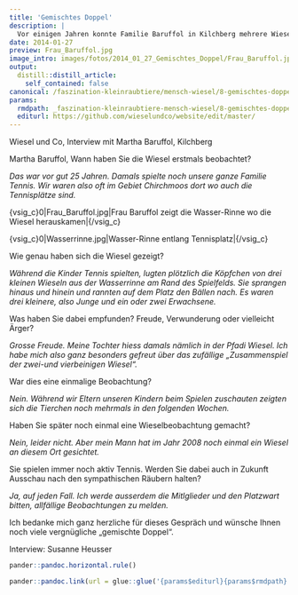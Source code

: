 ```yaml
---
title: 'Gemischtes Doppel'
description: |
  Vor einigen Jahren konnte Familie Baruffol in Kilchberg mehrere Wiesel sichten. Lesen Sie selbst die Geschichte einer erstaunlichen Beobachtung von Wieseln.
date: 2014-01-27
preview: Frau_Baruffol.jpg
image_intro: images/fotos/2014_01_27_Gemischtes_Doppel/Frau_Baruffol.jpg
output:
  distill::distill_article:
    self_contained: false
canonical: /faszination-kleinraubtiere/mensch-wiesel/8-gemischtes-doppel
params:
  rmdpath: _faszination-kleinraubtiere-mensch-wiesel/8-gemischtes-doppel/8-gemischtes-doppel.Rmd
  editurl: https://github.com/wieselundco/website/edit/master/
---
```


Wiesel und Co, Interview mit Martha Baruffol, Kilchberg  
  
Martha Baruffol, Wann haben Sie die Wiesel erstmals beobachtet?  
  
*Das war vor gut 25 Jahren. Damals spielte noch unsere ganze Familie
Tennis. Wir waren also oft  im Gebiet Chirchmoos dort wo auch die
Tennisplätze sind.*

<!-- {vsig}fotos/2014\_01\_27\_Gemischtes\_Doppel{/vsig} -->

{vsig\_c}0|Frau\_Baruffol.jpg|Frau Baruffol zeigt die Wasser-Rinne wo
die Wiesel herauskamen|{/vsig\_c}

{vsig\_c}0|Wasserrinne.jpg|Wasser-Rinne entlang Tennisplatz|{/vsig\_c}

  
Wie genau haben sich die Wiesel gezeigt?  
  
*Während die Kinder Tennis spielten, lugten plötzlich die Köpfchen von
drei kleinen Wieseln aus der Wasserrinne am Rand des Spielfelds. Sie
sprangen hinaus und hinein und  rannten auf dem Platz den Bällen nach.
Es waren drei kleinere, also Junge und ein oder zwei Erwachsene.*

  
Was haben Sie dabei empfunden? Freude, Verwunderung oder vielleicht
Ärger?  
  
*Grosse Freude. Meine Tochter hiess damals nämlich in der Pfadi Wiesel.
Ich habe mich also ganz besonders gefreut über das zufällige
„Zusammenspiel der zwei-und vierbeinigen Wiesel“.*  
  
War dies eine einmalige Beobachtung?  
  
*Nein. Während wir Eltern unseren Kindern beim Spielen zuschauten
zeigten sich die Tierchen noch mehrmals in den folgenden Wochen.*  
  
Haben Sie später noch einmal eine Wieselbeobachtung gemacht?  
  
*Nein, leider nicht. Aber mein Mann hat im Jahr 2008 noch einmal ein
Wiesel an diesem Ort gesichtet.*  
  
Sie spielen immer noch aktiv Tennis. Werden Sie dabei auch in Zukunft
Ausschau nach den sympathischen Räubern halten?  
  
*Ja, auf jeden Fall. Ich werde ausserdem die Mitlglieder und den
Platzwart bitten, allfällige Beobachtungen zu melden.*  
  
Ich bedanke mich ganz herzliche für dieses Gespräch und wünsche Ihnen
noch viele vergnügliche „gemischte Doppel“.  
  
Interview: Susanne Heusser

 

```r
pander::pandoc.horizontal.rule()

pander::pandoc.link(url = glue::glue('{params$editurl}{params$rmdpath}'),text = 'Artikel bearbeiten')
```

<!--http://wieselundco.ch/faszination-kleinraubtiere/mensch-wiesel/8-gemischtes-doppel-->

